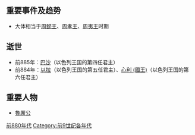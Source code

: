 {{unreferenced|time=2018-07-02T13:24:29+00:00}}
{{DecadeTOC|-889}}

== 重要事件及趋势 ==
*大体相当于[[周懿王|周懿王]]、[[周孝王|周孝王]]、[[周夷王|周夷王]]时期 

==逝世==
*前885年：[[巴沙|巴沙]]（以色列王国的第四任君主）
*前884年：[[以拉|以拉]]（以色列王国的第五任君主）、[[心利_(國王)|心利 (國王)]]（以色列王国的第六任君主）

== 重要人物 ==
* [[魯厲公|魯厲公]]

{{世紀|-9}}

[[Category:前880年代|]]
[[Category:前9世纪各年代|Category:前9世纪各年代]]